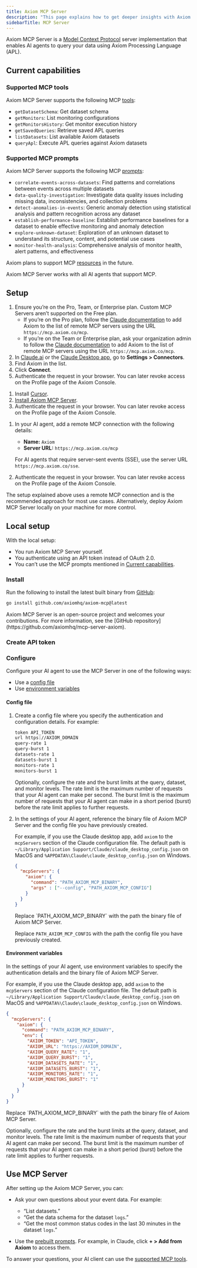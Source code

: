 ```yaml
---
title: Axiom MCP Server
description: "This page explains how to get deeper insights with Axiom MCP Server."
sidebarTitle: MCP Server
---
```



Axiom MCP Server is a [Model Context Protocol](https://modelcontextprotocol.io/) server implementation that enables AI agents to query your data using Axiom Processing Language (APL).

## Current capabilities

### Supported MCP tools

Axiom MCP Server supports the following MCP [tools](https://modelcontextprotocol.io/docs/concepts/tools):

- `getDatasetSchema`: Get dataset schema
- `getMonitors`: List monitoring configurations
- `getMonitorsHistory`: Get monitor execution history
- `getSavedQueries`: Retrieve saved APL queries
- `listDatasets`: List available Axiom datasets
- `queryApl`: Execute APL queries against Axiom datasets

### Supported MCP prompts

Axiom MCP Server supports the following MCP [prompts](https://modelcontextprotocol.io/docs/concepts/prompts):

- `correlate-events-across-datasets`: Find patterns and correlations between events across multiple datasets
- `data-quality-investigation`: Investigate data quality issues including missing data, inconsistencies, and collection problems
- `detect-anomalies-in-events`: Generic anomaly detection using statistical analysis and pattern recognition across any dataset
- `establish-performance-baseline`: Establish performance baselines for a dataset to enable effective monitoring and anomaly detection
- `explore-unknown-dataset`: Exploration of an unknown dataset to understand its structure, content, and potential use cases
- `monitor-health-analysis`: Comprehensive analysis of monitor health, alert patterns, and effectiveness

Axiom plans to support MCP [resources](https://modelcontextprotocol.io/docs/concepts/resources) in the future.

Axiom MCP Server works with all AI agents that support MCP.

<Prerequisites />

## Setup

<Tabs>
<Tab title="Claude">

1. Ensure you’re on the Pro, Team, or Enterprise plan. Custom MCP Servers aren’t supported on the Free plan.
    - If you’re on the Pro plan, follow the [Claude documentation](https://support.anthropic.com/en/articles/11175166-getting-started-with-custom-connectors-using-remote-mcp#h_3d1a65aded) to add Axiom to the list of remote MCP servers using the URL `https://mcp.axiom.co/mcp`.
    - If you’re on the Team or Enterprise plan, ask your organization admin to follow the [Claude documentation](https://support.anthropic.com/en/articles/11175166-getting-started-with-custom-connectors-using-remote-mcp#h_3d1a65aded) to add Axiom to the list of remote MCP servers using the URL `https://mcp.axiom.co/mcp`.
1. In [Claude.ai](https://claude.ai/settings/connectors) or the [Claude Desktop app](https://claude.ai/download), go to **Settings > Connectors**.
1. Find Axiom in the list.
1. Click **Connect**.
1. Authenticate the request in your browser. You can later revoke access on the Profile page of the Axiom Console.

</Tab>
<Tab title="Cursor">

1. Install [Cursor](https://cursor.com/home).
1. [Install Axiom MCP Server](https://cursor.com/en/install-mcp?name=axiom&config=eyJ1cmwiOiJodHRwczovL21jcC5heGlvbS5jby9tY3AifQ%3D%3D).
1. Authenticate the request in your browser. You can later revoke access on the Profile page of the Axiom Console.

</Tab>
<Tab title="Other clients">

1. In your AI agent, add a remote MCP connection with the following details:

    - **Name:** `Axiom`
    - **Server URL:** `https://mcp.axiom.co/mcp`

    For AI agents that require server-sent events (SSE), use the server URL `https://mcp.axiom.co/sse`.

1. Authenticate the request in your browser. You can later revoke access on the Profile page of the Axiom Console.

</Tab>
</Tabs>

The setup explained above uses a remote MCP connection and is the recommended approach for most use cases. Alternatively, deploy Axiom MCP Server locally on your machine for more control.

<Accordion title="Local setup">

## Local setup

With the local setup:

- You run Axiom MCP Server yourself.
- You authenticate using an API token instead of OAuth 2.0.
- You can’t use the MCP prompts mentioned in [Current capabilities](#current-capabilities).

### Install

Run the following to install the latest built binary from [GitHub](https://github.com/axiomhq/axiom-mcp/releases):

```bash
go install github.com/axiomhq/axiom-mcp@latest
```

<Info>
Axiom MCP Server is an open-source project and welcomes your contributions. For more information, see the [GitHub repository](https://github.com/axiomhq/mcp-server-axiom).
</Info>

### Create API token

<PrerequisiteToken />

### Configure

Configure your AI agent to use the MCP Server in one of the following ways:

- Use a [config file](#config-file)
- Use [environment variables](#environment-variables)

#### Config file

1. Create a config file where you specify the authentication and configuration details. For example:

    ```bash config.txt
    token API_TOKEN
    url https://AXIOM_DOMAIN
    query-rate 1
    query-burst 1
    datasets-rate 1
    datasets-burst 1
    monitors-rate 1
    monitors-burst 1
    ```

    <Info>
    <ReplaceToken />

    <ReplaceDomain />
    </Info>

    Optionally, configure the rate and the burst limits at the query, dataset, and monitor levels. The rate limit is the maximum number of requests that your AI agent can make per second. The burst limit is the maximum number of requests that your AI agent can make in a short period (burst) before the rate limit applies to further requests.

1. In the settings of your AI agent, reference the binary file of Axiom MCP Server and the config file you have previously created.

    For example, if you use the Claude desktop app, add `axiom` to the `mcpServers` section of the Claude configuration file. The default path is `~/Library/Application Support/Claude/claude_desktop_config.json` on MacOS and `%APPDATA%\Claude\claude_desktop_config.json` on Windows.

    ```json claude_desktop_config.json
    {
      "mcpServers": {
        "axiom": {
          "command": "PATH_AXIOM_MCP_BINARY",
          "args" : ["--config", "PATH_AXIOM_MCP_CONFIG"]
        }
      }
    }
    ```

    <Info>
    Replace `PATH_AXIOM_MCP_BINARY` with the path the binary file of Axiom MCP Server.

    Replace `PATH_AXIOM_MCP_CONFIG` with the path the config file you have previously created.
    </Info>

#### Environment variables

In the settings of your AI agent, use environment variables to specify the authentication details and the binary file of Axiom MCP Server.

For example, if you use the Claude desktop app, add `axiom` to the `mcpServers` section of the Claude configuration file. The default path is `~/Library/Application Support/Claude/claude_desktop_config.json` on MacOS and `%APPDATA%\Claude\claude_desktop_config.json` on Windows.

```json claude_desktop_config.json
{
  "mcpServers": {
    "axiom": {
      "command": "PATH_AXIOM_MCP_BINARY",
      "env": {
        "AXIOM_TOKEN": "API_TOKEN",
        "AXIOM_URL": "https://AXIOM_DOMAIN",
        "AXIOM_QUERY_RATE": "1",
        "AXIOM_QUERY_BURST": "1",
        "AXIOM_DATASETS_RATE": "1",
        "AXIOM_DATASETS_BURST": "1",
        "AXIOM_MONITORS_RATE": "1",
        "AXIOM_MONITORS_BURST": "1"
      }
    }
  }
}
```

<Info>
Replace `PATH_AXIOM_MCP_BINARY` with the path the binary file of Axiom MCP Server.

<ReplaceToken />

<ReplaceDomain />
</Info>

Optionally, configure the rate and the burst limits at the query, dataset, and monitor levels. The rate limit is the maximum number of requests that your AI agent can make per second. The burst limit is the maximum number of requests that your AI agent can make in a short period (burst) before the rate limit applies to further requests.

</Accordion>

## Use MCP Server

After setting up the Axiom MCP Server, you can:

- Ask your own questions about your event data. For example:

    - “List datasets.”
    - “Get the data schema for the dataset `logs`.”
    - “Get the most common status codes in the last 30 minutes in the dataset `logs`.”

- Use the [prebuilt prompts](#supported-mcp-prompts). For example, in Claude, click **+ > Add from Axiom** to access them.

To answer your questions, your AI client can use the [supported MCP tools](#supported-mcp-tools).
